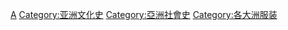 [[Category:服裝史|A]]
[[Category:亚洲文化史|Category:亚洲文化史]]
[[Category:亞洲社會史|Category:亞洲社會史]]
[[Category:各大洲服装|Category:各大洲服装]]